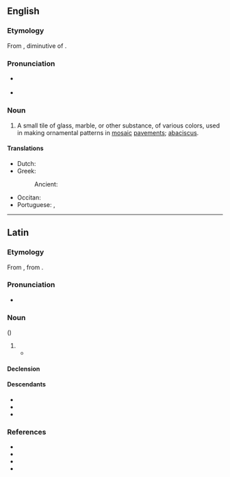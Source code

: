 ==English==

===Etymology===
From {{der|en|la|abaculus}}, diminutive of {{m|la|abacus}}.

===Pronunciation===
* {{a|GenAm}} {{IPA|en|/əˈbæk.jə.ləs/}}
* {{rhymes|en|ækjʊləs|s=4}}

===Noun===
{{en-noun|abaculi}}

# {{lb|en|archaic}} A small tile of glass, marble, or other substance, of various colors, used in making ornamental patterns in [[mosaic]] [[pavements]]; [[abaciscus]].

====Translations====
{{trans-top|a small tile}}
* Dutch: {{t|nl|mozaïekelement|n}}
* Greek:
*: Ancient: {{t|grc|ἀβακίσκος|m}}
{{trans-mid}}
* Occitan: {{t|oc|abacul|m}}
* Portuguese: {{t+|pt|abáculo|m}}, {{t|pt|abacísculo|m}}
{{trans-bottom}}

----

==Latin==

===Etymology===

From {{af|la|abacus|-ulus|gloss1=a square board, tablet, panel|pos2=diminutive suffix}}, from {{der|la|grc|ἄβαξ||board}}.

===Pronunciation===
* {{la-IPA}}

===Noun===
{{la-noun|abaculus<2>}} ({{diminutive of|la|abacus}})

# {{l|en|abaculus}}
#* {{Q|la|Plin.||36|67|quote=Tingit ars, veluti cum calculi fiunt, quos quidam '''abaculos''' appellant, aliquos etiam pluribus modis versicolores.|trans=The craft dyes, like they are made of tiles, those which are called '''abaculi''', some of which are made varicolored in many ways.}}

====Declension====
{{la-ndecl|abaculus<2>}}

====Descendants====
* {{desc|en|abaculus|bor=1}}
* {{desc|fr|abacule|bor=1}}
* {{desc|pt|abáculo|bor=1}}

===References===
* {{R:L&S}}
* {{R:Gaffiot}}
* {{R:Peck}}
* {{R:Smith's Antiquities}}